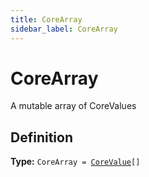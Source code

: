 ```yaml
---
title: CoreArray
sidebar_label: CoreArray
---
```


# CoreArray

A mutable array of CoreValues

## Definition

**Type:** <code>CoreArray = [CoreValue](/docs/api/types/corevalue)[]</code>

